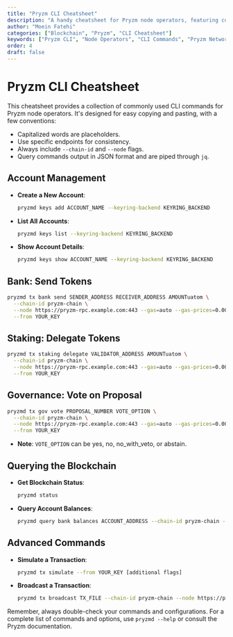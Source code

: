 ```yaml
---
title: "Pryzm CLI Cheatsheet"
description: "A handy cheatsheet for Pryzm node operators, featuring commonly used CLI commands for quick reference and use."
author: "Moein Fatehi"
categories: ["Blockchain", "Pryzm", "CLI Cheatsheet"]
keywords: ["Pryzm CLI", "Node Operators", "CLI Commands", "Pryzm Network"]
order: 4
draft: false
---
```


# Pryzm CLI Cheatsheet

This cheatsheet provides a collection of commonly used CLI commands for Pryzm node operators. It's designed for easy copying and pasting, with a few conventions:

- Capitalized words are placeholders.
- Use specific endpoints for consistency.
- Always include `--chain-id` and `--node` flags.
- Query commands output in JSON format and are piped through `jq`.

## Account Management

- **Create a New Account**:
  ```bash
  pryzmd keys add ACCOUNT_NAME --keyring-backend KEYRING_BACKEND
  ```

- **List All Accounts**:
  ```bash
  pryzmd keys list --keyring-backend KEYRING_BACKEND
  ```

- **Show Account Details**:
  ```bash
  pryzmd keys show ACCOUNT_NAME --keyring-backend KEYRING_BACKEND
  ```

## Bank: Send Tokens
```bash
pryzmd tx bank send SENDER_ADDRESS RECEIVER_ADDRESS AMOUNTuatom \
  --chain-id pryzm-chain \
  --node https://pryzm-rpc.example.com:443 --gas=auto --gas-prices=0.005uatom --gas-adjustment=1.5 \
  --from YOUR_KEY
```

## Staking: Delegate Tokens
```bash
pryzmd tx staking delegate VALIDATOR_ADDRESS AMOUNTuatom \
  --chain-id pryzm-chain \
  --node https://pryzm-rpc.example.com:443 --gas=auto --gas-prices=0.005uatom --gas-adjustment=1.5 \
  --from YOUR_KEY
```

## Governance: Vote on Proposal
```bash
pryzmd tx gov vote PROPOSAL_NUMBER VOTE_OPTION \
  --chain-id pryzm-chain \
  --node https://pryzm-rpc.example.com:443 --gas=auto --gas-prices=0.005uatom --gas-adjustment=1.5 \
  --from YOUR_KEY
```

- **Note**: `VOTE_OPTION` can be yes, no, no_with_veto, or abstain.

## Querying the Blockchain

- **Get Blockchain Status**:
  ```bash
  pryzmd status
  ```

- **Query Account Balances**:
  ```bash
  pryzmd query bank balances ACCOUNT_ADDRESS --chain-id pryzm-chain --node https://pryzm-rpc.example.com:443
  ```

## Advanced Commands

- **Simulate a Transaction**:
  ```bash
  pryzmd tx simulate --from YOUR_KEY [additional flags]
  ```

- **Broadcast a Transaction**:
  ```bash
  pryzmd tx broadcast TX_FILE --chain-id pryzm-chain --node https://pryzm-rpc.example.com:443
  ```

Remember, always double-check your commands and configurations. For a complete list of commands and options, use `pryzmd --help` or consult the Pryzm documentation.